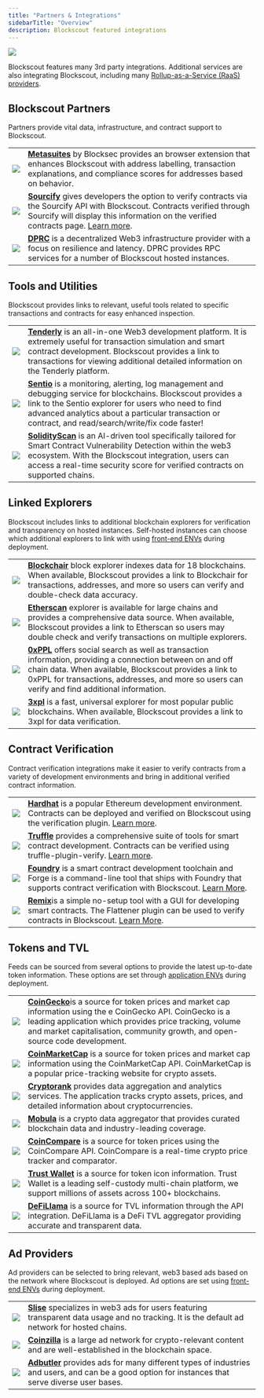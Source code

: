 ```yaml
---
title: "Partners & Integrations"
sidebarTitle: "Overview"
description: Blockscout featured integrations
---
```


<Frame caption="">
  <img src="/images/b6738084-image.jpeg"/>
</Frame>

Blockscout features many 3rd party integrations. Additional services are also integrating Blockscout, including many [Rollup-as-a-Service (RaaS) providers](/about/partners-and-integrations/raas-providers).

## Blockscout Partners

Partners provide vital data, infrastructure, and contract support to Blockscout.

|                                                                         |                                                                                                                                                                                                                                                                                                     |
| ----------------------------------------------------------------------- | --------------------------------------------------------------------------------------------------------------------------------------------------------------------------------------------------------------------------------------------------------------------------------------------------- |
| <img src="/images/139d28f1-image.jpeg" className='w-36'/> | [**Metasuites**](https://blocksec.com/metasuites) by Blocksec provides an browser extension that enhances Blockscout with address labelling, transaction explanations, and compliance scores for addresses based on behavior.                                                                       |
| <img src="/images/574ac88b-image.jpeg" className='w-36'/> | [**Sourcify**](https://sourcify.dev/) gives developers the option to verify contracts via the Sourcify API with Blockscout. Contracts verified through Sourcify will display this information on the verified contracts page. [Learn more](/devs/verification/contracts-verification-via-sourcify). |
| <img src="/images/c7f15ee7-image.jpeg" className='w-36'/> | [**DPRC**](https://drpc.org/) is a decentralized Web3 infrastructure provider with a focus on resilience and latency. DPRC provides RPC services for a number of Blockscout hosted instances.                                                                                                       |

## Tools and Utilities

Blockscout provides links to relevant, useful tools related to specific transactions and contracts for easy enhanced inspection.

|                                                                         |                                                                                                                                                                                                                                                                                                           |
| ----------------------------------------------------------------------- | --------------------------------------------------------------------------------------------------------------------------------------------------------------------------------------------------------------------------------------------------------------------------------------------------------- |
| <img src="/images/1a070eb5-image.jpeg" className='w-36'/> | [**Tenderly**](https://tenderly.co/) is an all-in-one Web3 development platform. It is extremely useful for transaction simulation and smart contract development. Blockscout provides a link to transactions for viewing additional detailed information on the Tenderly platform.                       |
| <img src="/images/7b7186b9-image.jpeg" className='w-36'/> | [**Sentio**](https://www.sentio.xyz/) is a monitoring, alerting, log management and debugging service for blockchains. Blockscout provides a link to the Sentio explorer for users who need to find advanced analytics about a particular transaction or contract, and read/search/write/fix code faster! |
| <img src="/images/365a3d5e-image.jpeg" className='w-36'/> | [**SolidityScan**](https://solidityscan.com) is an AI-driven tool specifically tailored for Smart Contract Vulnerability Detection within the web3 ecosystem. With the Blockscout integration, users can access a real-time security score for verified contracts on supported chains.  |

## Linked Explorers

Blockscout includes links to additional blockchain explorers for verification and transparency on hosted instances. Self-hosted instances can choose which additional explorers to link with using [front-end ENVs](https://github.com/blockscout/frontend/blob/main/docs/ENVS.md) during deployment.

|                                                                         |                                                                                                                                                                                                                                                                                               |
| ----------------------------------------------------------------------- | --------------------------------------------------------------------------------------------------------------------------------------------------------------------------------------------------------------------------------------------------------------------------------------------- |
| <img src="/images/d747ed26-image.jpeg" className='w-36'/> | [**Blockchair**](https://blockchair.com/) block explorer indexes data for 18 blockchains. When available, Blockscout provides a link to Blockchair for transactions, addresses, and more so users can verify and double-check data accuracy.                                                  |
| <img src="/images/f29b5eac-image.jpeg" className='w-36'/> | [**Etherscan**](https://etherscan.io/) explorer is available for large chains and provides a comprehensive data source. When available, Blockscout provides a link to Etherscan so users may double check and verify transactions on multiple explorers.                                      |
| <img src="/images/eeceb7e7-image.jpeg" className='w-36'/> | [**0xPPL**](https://0xppl.com/) offers social search as well as transaction information, providing a connection between on and off chain data. When available, Blockscout provides a link to 0xPPL for transactions, addresses, and more so users can verify and find additional information. |
| <img src="/images/a938c700-image.jpeg" className='w-36'/> | [**3xpl**](https://3xpl.com/) is a fast, universal explorer for most popular public blockchains. When available, Blockscout provides a link to 3xpl for data verification.                                                                                                                    |

## Contract Verification

Contract verification integrations make it easier to verify contracts from a variety of development environments and bring in additional verified contract information.

|                                                                         |                                                                                                                                                                                                                                                                                                  |
| ----------------------------------------------------------------------- | ------------------------------------------------------------------------------------------------------------------------------------------------------------------------------------------------------------------------------------------------------------------------------------------------ |
| <img src="/images/4e9d186f-image.jpeg" className='w-36'/> | [**Hardhat**](https://hardhat.org/) is a popular Ethereum development environment. Contracts can be deployed and verified on Blockscout using the verification plugin. [Learn more](/devs/verification/hardhat-verification-plugin).                                                             |
| <img src="/images/ba2cbbd0-image.jpeg" className='w-36'/> | [**Truffle**](https://trufflesuite.com/) provides a comprehensive suite of tools for smart contract development. Contracts can be verified using truffle-plugin-verify. [Learn more](/devs/verification/openzeppelin-contract-verification#truffle).                                             |
| <img src="/images/c413c328-image.jpeg" className='w-36'/> | [**Foundry**](https://github.com/foundry-rs/foundry/) is a smart contract development toolchain and Forge is a command-line tool that ships with Foundry that supports contract verification with Blockscout. [Learn More](/devs/verification/openzeppelin-contract-verification#foundry-forge). |
| <img src="/images/ee9549d3-image.jpeg" className='w-36'/> | [**Remix**](https://remix-project.org/)is a simple no-setup tool with a GUI for developing smart contracts. The Flattener plugin can be used to verify contracts in Blockscout. [Learn More](/devs/verification/openzeppelin-contract-verification#remix).                                      |

## Tokens and TVL

Feeds can be sourced from several options to provide the latest up-to-date token information. These options are set through [application ENVs](/setup/env-variables) during deployment.

|                                                                         |                                                                                                                                                                                                                                                                                        |
| ----------------------------------------------------------------------- | -------------------------------------------------------------------------------------------------------------------------------------------------------------------------------------------------------------------------------------------------------------------------------------- |
| <img src="/images/802f48fb-image.jpeg" className='w-36'/> | [**CoinGecko**](https://www.coingecko.com/)is a source for token prices and market cap information using the e CoinGecko API. CoinGecko is a leading application which provides price tracking, volume and market capitalisation, community growth, and open-source code development. |
| <img src="/images/6b6ea5dc-image.jpeg" className='w-36'/> | [**CoinMarketCap**](https://coinmarketcap.com/) is a source for token prices and market cap information using the CoinMarketCap API. CoinMarketCap is a popular price-tracking website for crypto assets.                                                                              |
| <img src="/images/923e37de-image.jpeg" className='w-36'/> | [**Cryptorank**](https://cryptorank.io/) provides data aggregation and analytics services. The application tracks crypto assets, prices, and detailed information about cryptocurrencies.                                                                                              |
| <img src="/images/a5abf1d7-image.jpeg" className='w-36'/> | [**Mobula**](https://mobula.io/) is a crypto data aggregator that provides curated blockchain data and industry-leading coverage.                                                                                                                                                      |
| <img src="/images/a4f74a58-image.jpeg" className='w-36'/> | [**CoinCompare**](https://coincompare.eu/) is a source for token prices using the CoinCompare API. CoinCompare is a real-time crypto price tracker and comparator.                                                                                                                     |
| <img src="/images/ccac99c1-image.jpeg" className='w-36'/> | [**Trust Wallet**](https://trustwallet.com/) is a source for token icon information. Trust Wallet is a leading self-custody multi-chain platform, we support millions of assets across 100+ blockchains.                                                                               |
| <img src="/images/0f2fcb78-image.jpeg" className='w-36'/> | [**DeFiLlama**](https://defillama.com/) is a source for TVL information through the API integration. DeFiLlama is a DeFi TVL aggregator providing accurate and transparent data.                                                                                                       |

## Ad Providers

Ad providers can be selected to bring relevant, web3 based ads based on the network where Blockscout is deployed. Ad options are set using [front-end ENVs](https://github.com/blockscout/frontend/blob/main/docs/ENVS.md) during deployment.

|                                                                         |                                                                                                                                                                                |
| ----------------------------------------------------------------------- | ------------------------------------------------------------------------------------------------------------------------------------------------------------------------------ |
| <img src="/images/8b4134d6-image.jpeg" className='w-36'/> | [**Slise**](https://www.slise.xyz/) specializes in web3 ads for users featuring transparent data usage and no tracking. It is the default ad network for hosted chains.        |
| <img src="/images/f0e15980-image.jpeg" className='w-36'/> | [**Coinzilla**](https://coinzilla.com/) is a large ad network for crypto-relevant content and are well-established in the blockchain space.                                    |
| <img src="/images/9ffd0381-image.jpeg" className='w-36'/> | [**Adbutler**](https://www.adbutler.com/) provides ads for many different types of industries and users, and can be a good option for instances that serve diverse user bases. |


